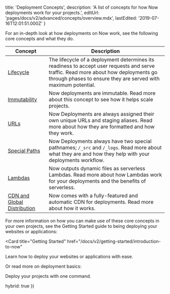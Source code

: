 
  title: 'Deployment Concepts',
  description:
    'A list of concepts for how Now deployments work for your projects.',
  editUrl: 'pages/docs/v2/advanced/concepts/overview.mdx',
  lastEdited: '2019-07-16T12:01:51.000Z'
}

For an in-depth look at how deployments on Now work, see the following core concepts and what they do.

| Concept                                                                                  | Description                                                                                                                                                                                           |
| ---------------------------------------------------------------------------------------- | ----------------------------------------------------------------------------------------------------------------------------------------------------------------------------------------------------- |
| [Lifecycle](/docs/v2/deployments/concepts/lifecycle)                                     | The lifecycle of a deployment determines its readiness to accept user requests and serve traffic. Read more about how deployments go through phases to ensure they are served with maximum potential. |
| [Immutability](/docs/v2/deployments/concepts/immutability)                               | Now deployments are immutable. Read more about this concept to see how it helps scale projects.                                                                                                       |
| [URLs](/docs/v2/deployments/concepts/urls)                                               | Now Deployments are always assigned their own unique URLs and staging aliases. Read more about how they are formatted and how they work.                                                              |
| [Special Paths](/docs/v2/deployments/concepts/special-paths)                             | Now Deployments always have two special pathnames; `/_src` and `/_logs`. Read more about what they are and how they help with your deployments workflow.                                              |
| [Lambdas](/docs/v2/deployments/concepts/lambdas)                                         | Now outputs dynamic files as serverless Lambdas. Read more about how Lambdas work for your deployments and the benefits of serverless.                                                                |
| [CDN and Global Distribution](/docs/v2/deployments/concepts/cdn-and-global-distribution) | Now comes with a fully-featured and automatic CDN for deployments. Read more about how it works.                                                                                                      |

For more information on how you can make use of these core concepts in your own projects, see the Getting Started guide to being deploying your websites or applications:

<Card
  title="Getting Started"
  href="/docs/v2/getting-started/introduction-to-now"
>
  Learn how to deploy your websites or applications with ease.
</Card>

Or read more on deployment basics:

<Card title="Deployment Basics" href="/docs/v2/deployments/basics">
  Deploy your projects with one command.
</Card>

  hybrid: true
})
